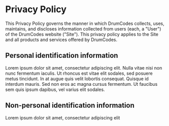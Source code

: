 # Privacy Policy

This Privacy Policy governs the manner in which DrumCodes collects, uses, maintains, and discloses information collected from users (each, a "User") of the DrumCodes website ("Site"). This privacy policy applies to the Site and all products and services offered by DrumCodes.

## Personal identification information

Lorem ipsum dolor sit amet, consectetur adipiscing elit. Nulla vitae nisi non nunc fermentum iaculis. Ut rhoncus est vitae elit sodales, sed posuere metus tincidunt. In at augue quis velit lobortis consequat. Quisque id interdum mauris. Sed non eros ac magna cursus fermentum. Ut faucibus sem quis ipsum dapibus, vel varius elit sodales.

## Non-personal identification information

Lorem ipsum dolor sit amet, consectetur adipiscing elit
